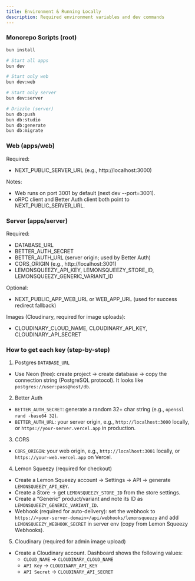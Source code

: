 ```yaml
---
title: Environment & Running Locally
description: Required environment variables and dev commands
---
```


### Monorepo Scripts (root)

```bash
bun install

# Start all apps
bun dev

# Start only web
bun dev:web

# Start only server
bun dev:server

# Drizzle (server)
bun db:push
bun db:studio
bun db:generate
bun db:migrate
```

### Web (apps/web)

Required:

- NEXT_PUBLIC_SERVER_URL (e.g., http://localhost:3000)

Notes:

- Web runs on port 3001 by default (next dev --port=3001).
- oRPC client and Better Auth client both point to NEXT_PUBLIC_SERVER_URL.

### Server (apps/server)

Required:

- DATABASE_URL
- BETTER_AUTH_SECRET
- BETTER_AUTH_URL (server origin; used by Better Auth)
- CORS_ORIGIN (e.g., http://localhost:3001)
- LEMONSQUEEZY_API_KEY, LEMONSQUEEZY_STORE_ID, LEMONSQUEEZY_GENERIC_VARIANT_ID

Optional:

- NEXT_PUBLIC_APP_WEB_URL or WEB_APP_URL (used for success redirect fallback)

Images (Cloudinary, required for image uploads):

- CLOUDINARY_CLOUD_NAME, CLOUDINARY_API_KEY, CLOUDINARY_API_SECRET

### How to get each key (step-by-step)

1. Postgres `DATABASE_URL`

- Use Neon (free): create project → create database → copy the connection string (PostgreSQL protocol). It looks like `postgres://user:pass@host/db`.

2. Better Auth

- `BETTER_AUTH_SECRET`: generate a random 32+ char string (e.g., `openssl rand -base64 32`).
- `BETTER_AUTH_URL`: your server origin, e.g., `http://localhost:3000` locally, or `https://your-server.vercel.app` in production.

3. CORS

- `CORS_ORIGIN`: your web origin, e.g., `http://localhost:3001` locally, or `https://your-web.vercel.app` on Vercel.

4. Lemon Squeezy (required for checkout)

- Create a Lemon Squeezy account → Settings → API → generate `LEMONSQUEEZY_API_KEY`.
- Create a Store → get `LEMONSQUEEZY_STORE_ID` from the store settings.
- Create a “Generic” product/variant and note its ID as `LEMONSQUEEZY_GENERIC_VARIANT_ID`.
- Webhook (required for auto-delivery): set the webhook to `https://<your-server-domain>/api/webhooks/lemonsqueezy` and add `LEMONSQUEEZY_WEBHOOK_SECRET` in server env (copy from Lemon Squeezy Webhooks).

5. Cloudinary (required for admin image upload)

- Create a Cloudinary account. Dashboard shows the following values:
  - `CLOUD_NAME` → `CLOUDINARY_CLOUD_NAME`
  - `API Key` → `CLOUDINARY_API_KEY`
  - `API Secret` → `CLOUDINARY_API_SECRET`
